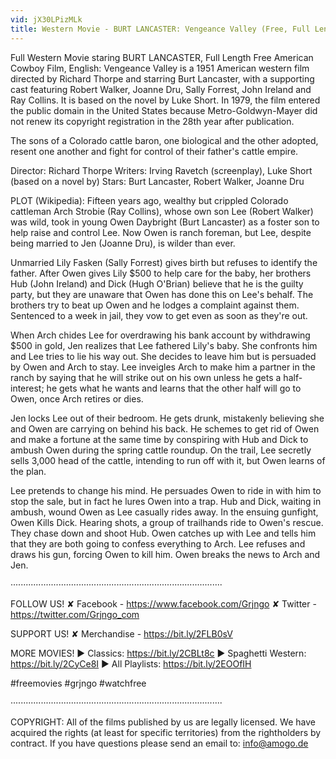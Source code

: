 ```yaml
---
vid: jX30LPizMLk
title: Western Movie - BURT LANCASTER: Vengeance Valley (Free, Full Length, English, Classic Cowboy Film)
---
```


Full Western Movie staring BURT LANCASTER, Full Length Free American Cowboy Film, English: Vengeance Valley is a 1951 American western film directed by Richard Thorpe and starring Burt Lancaster, with a supporting cast featuring Robert Walker, Joanne Dru, Sally Forrest, John Ireland and Ray Collins. It is based on the novel by Luke Short. In 1979, the film entered the public domain in the United States because Metro-Goldwyn-Mayer did not renew its copyright registration in the 28th year after publication.

The sons of a Colorado cattle baron, one biological and the other adopted, resent one another and fight for control of their father's cattle empire.

Director: Richard Thorpe
Writers: Irving Ravetch (screenplay), Luke Short (based on a novel by)
Stars: Burt Lancaster, Robert Walker, Joanne Dru

PLOT (Wikipedia): Fifteen years ago, wealthy but crippled Colorado cattleman Arch Strobie (Ray Collins), whose own son Lee (Robert Walker) was wild, took in young Owen Daybright (Burt Lancaster) as a foster son to help raise and control Lee. Now Owen is ranch foreman, but Lee, despite being married to Jen (Joanne Dru), is wilder than ever.

Unmarried Lily Fasken (Sally Forrest) gives birth but refuses to identify the father. After Owen gives Lily $500 to help care for the baby, her brothers Hub (John Ireland) and Dick (Hugh O'Brian) believe that he is the guilty party, but they are unaware that Owen has done this on Lee's behalf. The brothers try to beat up Owen and he lodges a complaint against them. Sentenced to a week in jail, they vow to get even as soon as they're out.

When Arch chides Lee for overdrawing his bank account by withdrawing $500 in gold, Jen realizes that Lee fathered Lily's baby. She confronts him and Lee tries to lie his way out. She decides to leave him but is persuaded by Owen and Arch to stay. Lee inveigles Arch to make him a partner in the ranch by saying that he will strike out on his own unless he gets a half-interest; he gets what he wants and learns that the other half will go to Owen, once Arch retires or dies.

Jen locks Lee out of their bedroom. He gets drunk, mistakenly believing she and Owen are carrying on behind his back. He schemes to get rid of Owen and make a fortune at the same time by conspiring with Hub and Dick to ambush Owen during the spring cattle roundup. On the trail, Lee secretly sells 3,000 head of the cattle, intending to run off with it, but Owen learns of the plan.

Lee pretends to change his mind. He persuades Owen to ride in with him to stop the sale, but in fact he lures Owen into a trap. Hub and Dick, waiting in ambush, wound Owen as Lee casually rides away. In the ensuing gunfight, Owen Kills Dick. Hearing shots, a group of trailhands ride to Owen's rescue. They chase down and shoot Hub. Owen catches up with Lee and tells him that they are both going to confess everything to Arch. Lee refuses and draws his gun, forcing Owen to kill him. Owen breaks the news to Arch and Jen.

····················································································

FOLLOW US!
✘ Facebook - https://www.facebook.com/Grjngo
✘ Twitter - https://twitter.com/Grjngo_com

SUPPORT US!
✘ Merchandise - https://bit.ly/2FLB0sV

MORE MOVIES! 
► Classics: https://bit.ly/2CBLt8c 
► Spaghetti Western: https://bit.ly/2CyCe8I 
► All Playlists: https://bit.ly/2EOOfIH 

#freemovies #grjngo #watchfree

····················································································

COPYRIGHT: All of the films published by us are legally licensed. We have acquired the rights (at least for specific territories) from the rightholders by contract. If you have questions please send an email to: info@amogo.de